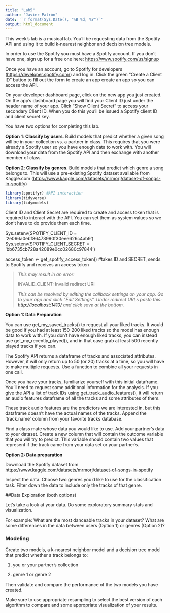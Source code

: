 ```yaml
---
title: "Lab5"
author: "Javier Patrón"
date: '`r format(Sys.Date(), "%B %d, %Y")`'
output: html_document
---
```


This week's lab is a musical lab. You'll be requesting data from the Spotify API and using it to build k-nearest neighbor and decision tree models.

In order to use the Spotify you must have a Spotify account. If you don't have one, sign up for a free one here: <https://www.spotify.com/us/signup>

Once you have an account, go to Spotify for developers (<https://developer.spotify.com/>) and log in. Click the green "Create a Client ID" button to fill out the form to create an app create an app so you can access the API.

On your developer dashboard page, click on the new app you just created. On the app's dashboard page you will find your Client ID just under the header name of your app. Click "Show Client Secret" to access your secondary Client ID. When you do this you'll be issued a Spotify client ID and client secret key.

You have two options for completing this lab.

**Option 1**: **Classify by users**. Build models that predict whether a given song will be in your collection vs. a partner in class. This requires that you were already a Spotify user so you have enough data to work with. You will download your data from the Spotify API and then exchange with another member of class.

**Option 2**: **Classify by genres**. Build models that predict which genre a song belongs to. This will use a pre-existing Spotify dataset available from Kaggle.com (<https://www.kaggle.com/datasets/mrmorj/dataset-of-songs-in-spotify>)

```r
library(spotifyr) #API interaction
library(tidyverse)
library(tidymodels)
```

Client ID and Client Secret are required to create and access token that is required to interact with the API. You can set them as system values so we don't have to do provide them each time.

Sys.setenv(SPOTIFY_CLIENT_ID = '2e066a0ebf86473990f30eee626c4ab9') Sys.setenv(SPOTIFY_CLIENT_SECRET = 'bb6735cb728a42089e0cc02680c97844')

access_token \<- get_spotify_access_token() #takes ID and SECRET, sends to Spotify and receives an access token

> *This may result in an error:*
>
> INVALID_CLIENT: Invalid redirect URI
>
> *This can be resolved by editing the callback settings on your app. Go to your app and click "Edit Settings". Under redirect URLs paste this: <http://localhost:1410/> and click save at the bottom.*

**Option 1: Data Preparation**

You can use get_my_saved_tracks() to request all your liked tracks. It would be good if you had at least 150-200 liked tracks so the model has enough data to work with. If you don't have enough liked tracks, you can instead use get_my_recently_played(), and in that case grab at least 500 recently played tracks if you can.

The Spotify API returns a dataframe of tracks and associated attributes. However, it will only return up to 50 (or 20) tracks at a time, so you will have to make multiple requests. Use a function to combine all your requests in one call.

Once you have your tracks, familiarize yourself with this initial dataframe. You'll need to request some additional information for the analysis. If you give the API a list of track IDs using get_track_audio_features(), it will return an audio features dataframe of all the tracks and some attributes of them.

These track audio features are the predictors we are interested in, but this dataframe doesn't have the actual names of the tracks. Append the 'track.name' column from your favorite tracks database.

Find a class mate whose data you would like to use. Add your partner's data to your dataset. Create a new column that will contain the outcome variable that you will try to predict. This variable should contain two values that represent if the track came from your data set or your partner's.

**Option 2: Data preparation**

Download the Spotify dataset from <https://www.kaggle.com/datasets/mrmorj/dataset-of-songs-in-spotify>

Inspect the data. Choose two genres you'd like to use for the classification task. Filter down the data to include only the tracks of that genre.

##Data Exploration (both options)

Let's take a look at your data. Do some exploratory summary stats and visualization.

For example: What are the most danceable tracks in your dataset? What are some differences in the data between users (Option 1) or genres (Option 2)?

### **Modeling**

Create two models, a k-nearest neighbor model and a decision tree model that predict whether a track belongs to:

1.  you or your partner's collection

2.  genre 1 or genre 2

Then validate and compare the performance of the two models you have created.

Make sure to use appropriate resampling to select the best version of each algorithm to compare and some appropriate visualization of your results.